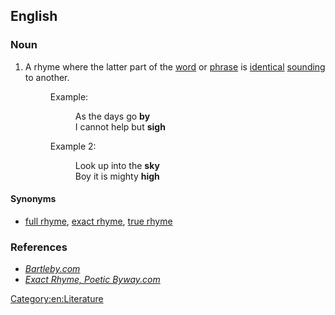 ==English==

===Noun===
{{head|en|noun|head=[[perfect]] [[rhyme]]}}

# {{poetry}} A rhyme where the latter part of the [[word]] or [[phrase]] is [[identical]] [[sounding]] to another.
#: Example:
#:: As the days go '''by'''
#:: I cannot help but '''sigh'''
#: Example 2:
#:: Look up into the '''sky'''
#:: Boy it is mighty '''high'''

====Synonyms====
* [[full rhyme]], [[exact rhyme]], [[true rhyme]]

===References===
* ''[http://www.bartleby.com/61/83/P0188300.html Bartleby.com]''
* ''[http://www.poeticbyway.com/gl-e.html#exact_rhyme Exact Rhyme, Poetic Byway.com]''

[[Category:en:Literature]]